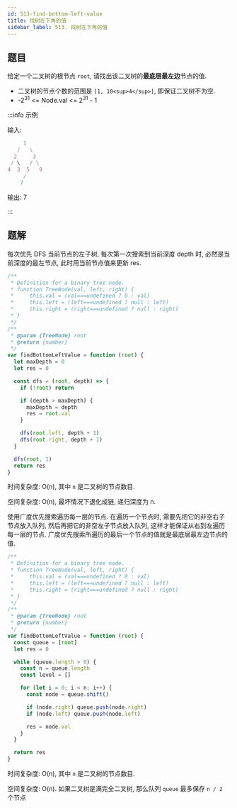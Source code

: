 ```yaml
---
id: 513-find-bottom-left-value
title: 找树左下角的值
sidebar_label: 513. 找树左下角的值
---
```


## 题目

给定一个二叉树的根节点 `root`, 请找出该二叉树的**最底层最左边**节点的值.

- 二叉树的节点个数的范围是 `[1, 10<sup>4</sup>]`, 即保证二叉树不为空.
- -2<sup>31</sup> <= Node.val <= 2<sup>31</sup> - 1

:::info 示例

输入:

```ts
     1
   /   \
  2     3
 / \   / \
4  3  5   9
     /
    7
```

输出: 7

:::

## 题解


<Tabs>
  <TabItem value="JavaScript - 深度优先遍历" label="JavaScript - 深度优先遍历" default>

每次优先 DFS 当前节点的左子树, 每次第一次搜索到当前深度 depth 时, 必然是当前深度的最左节点, 此时用当前节点值来更新 res.

```ts
/**
 * Definition for a binary tree node.
 * function TreeNode(val, left, right) {
 *     this.val = (val===undefined ? 0 : val)
 *     this.left = (left===undefined ? null : left)
 *     this.right = (right===undefined ? null : right)
 * }
 */
/**
 * @param {TreeNode} root
 * @return {number}
 */
var findBottomLeftValue = function (root) {
  let maxDepth = 0
  let res = 0

  const dfs = (root, depth) => {
    if (!root) return

    if (depth > maxDepth) {
      maxDepth = depth
      res = root.val
    }

    dfs(root.left, depth + 1)
    dfs(root.right, depth + 1)
  }

  dfs(root, 1)
  return res
}
```

时间复杂度: O(n), 其中 `n` 是二叉树的节点数目.

空间复杂度: O(n), 最坏情况下退化成链, 递归深度为 n.

</TabItem>
<TabItem value="JavaScript - 广度优先遍历" label="JavaScript - 广度优先遍历">

使用广度优先搜索遍历每一层的节点. 在遍历一个节点时, 需要先把它的非空右子节点放入队列, 然后再把它的非空左子节点放入队列, 这样才能保证从右到左遍历每一层的节点. 广度优先搜索所遍历的最后一个节点的值就是最底层最左边节点的值. 

```ts
/**
 * Definition for a binary tree node.
 * function TreeNode(val, left, right) {
 *     this.val = (val===undefined ? 0 : val)
 *     this.left = (left===undefined ? null : left)
 *     this.right = (right===undefined ? null : right)
 * }
 */
/**
 * @param {TreeNode} root
 * @return {number}
 */
var findBottomLeftValue = function (root) {
  const queue = [root]
  let res = 0

  while (queue.length > 0) {
    const n = queue.length
    const level = []

    for (let i = 0; i < n; i++) {
      const node = queue.shift()

      if (node.right) queue.push(node.right)
      if (node.left) queue.push(node.left)

      res = node.val
    }
  }

  return res
}
```

时间复杂度: O(n), 其中 `n` 是二叉树的节点数目.

空间复杂度: O(n). 如果二叉树是满完全二叉树, 那么队列 `queue` 最多保存 `n / 2` 个节点

</TabItem>
</Tabs>
